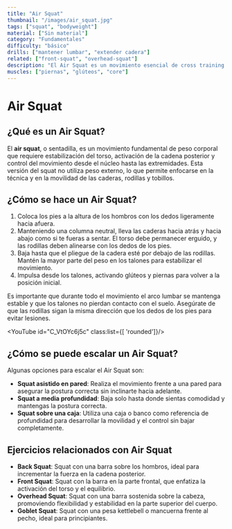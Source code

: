 ```yaml
---
title: "Air Squat"
thumbnail: "/images/air_squat.jpg"
tags: ["squat", "bodyweight"]
material: ["Sin material"]
category: "Fundamentales"
difficulty: "básico"
drills: ["mantener lumbar", "extender cadera"]
related: ["front-squat", "overhead-squat"]
description: "El Air Squat es un movimiento esencial de cross training que fortalece piernas y core, mejorando la movilidad y estabilidad corporal sin equipo adicional."
muscles: ["piernas", "glúteos", "core"]
---
```


# Air Squat

## ¿Qué es un Air Squat?
El **air squat**, o sentadilla, es un movimiento fundamental de peso corporal que requiere estabilización del torso, activación de la cadena posterior y control del movimiento desde el núcleo hasta las extremidades. Esta versión del squat no utiliza peso externo, lo que permite enfocarse en la técnica y en la movilidad de las caderas, rodillas y tobillos.

## ¿Cómo se hace un Air Squat?
1. Coloca los pies a la altura de los hombros con los dedos ligeramente hacia afuera.
2. Manteniendo una columna neutral, lleva las caderas hacia atrás y hacia abajo como si te fueras a sentar. El torso debe permanecer erguido, y las rodillas deben alinearse con los dedos de los pies.
3. Baja hasta que el pliegue de la cadera esté por debajo de las rodillas. Mantén la mayor parte del peso en los talones para estabilizar el movimiento.
4. Impulsa desde los talones, activando glúteos y piernas para volver a la posición inicial.

Es importante que durante todo el movimiento el arco lumbar se mantenga estable y que los talones no pierdan contacto con el suelo. Asegúrate de que las rodillas sigan la misma dirección que los dedos de los pies para evitar lesiones.

<YouTube id="C_VtOYc6j5c" class:list={[ 'rounded']}/>

## ¿Cómo se puede escalar un Air Squat?
Algunas opciones para escalar el Air Squat son:
- **Squat asistido en pared**: Realiza el movimiento frente a una pared para asegurar la postura correcta sin inclinarte hacia adelante.
- **Squat a media profundidad**: Baja solo hasta donde sientas comodidad y mantengas la postura correcta.
- **Squat sobre una caja**: Utiliza una caja o banco como referencia de profundidad para desarrollar la movilidad y el control sin bajar completamente.


## Ejercicios relacionados con Air Squat
- **Back Squat**: Squat con una barra sobre los hombros, ideal para incrementar la fuerza en la cadena posterior.
- **Front Squat**: Squat con la barra en la parte frontal, que enfatiza la activación del torso y el equilibrio.
- **Overhead Squat**: Squat con una barra sostenida sobre la cabeza, promoviendo flexibilidad y estabilidad en la parte superior del cuerpo.
- **Goblet Squat**: Squat con una pesa kettlebell o mancuerna frente al pecho, ideal para principiantes.